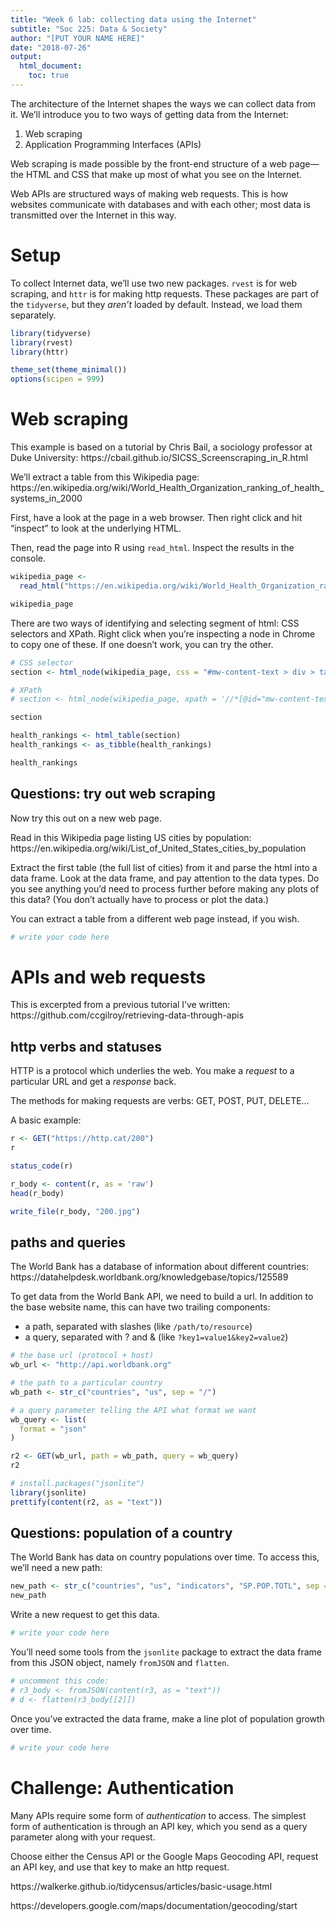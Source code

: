```yaml
---
title: "Week 6 lab: collecting data using the Internet"
subtitle: "Soc 225: Data & Society"
author: "[PUT YOUR NAME HERE]"
date: "2018-07-26"
output: 
  html_document:
    toc: true
---
```


The architecture of the Internet shapes the ways we can collect data from it. We'll introduce you to two ways of getting data from the Internet: 

1. Web scraping
2. Application Programming Interfaces (APIs)

Web scraping is made possible by the front-end structure of a web page---the HTML and CSS that make up most of what you see on the Internet. 

Web APIs are structured ways of making web requests. This is how websites communicate with databases and with each other; most data is transmitted over the Internet in this way.

# Setup

To collect Internet data, we'll use two new packages. `rvest` is for web scraping, and `httr` is for making http requests. These packages are part of the `tidyverse`, but they *aren't* loaded by default. Instead, we load them separately. 

```r
library(tidyverse)
library(rvest)
library(httr)

theme_set(theme_minimal())
options(scipen = 999)
```

# Web scraping

This example is based on a tutorial by Chris Bail, a sociology professor at Duke University: https://cbail.github.io/SICSS_Screenscraping_in_R.html

We'll extract a table from this Wikipedia page: https://en.wikipedia.org/wiki/World_Health_Organization_ranking_of_health_systems_in_2000 

First, have a look at the page in a web browser. Then right click and hit "inspect" to look at the underlying HTML. 

Then, read the page into R using `read_html`. Inspect the results in the console.

```r
wikipedia_page <- 
  read_html("https://en.wikipedia.org/wiki/World_Health_Organization_ranking_of_health_systems_in_2000")

wikipedia_page
```

There are two ways of identifying and selecting segment of html: CSS selectors and XPath. Right click when you're inspecting a node in Chrome to copy one of these. If one doesn't work, you can try the other.

```r
# CSS selector
section <- html_node(wikipedia_page, css = "#mw-content-text > div > table")

# XPath
# section <- html_node(wikipedia_page, xpath = '//*[@id="mw-content-text"]/div/table')

section
```

```r
health_rankings <- html_table(section)
health_rankings <- as_tibble(health_rankings)

health_rankings
```

## Questions: try out web scraping

Now try this out on a new web page. 

Read in this Wikipedia page listing US cities by population:  https://en.wikipedia.org/wiki/List_of_United_States_cities_by_population

Extract the first table (the full list of cities) from it and parse the html into a data frame. Look at the data frame, and pay attention to the data types. Do you see anything you'd need to process further before making any plots of this data? (You don't actually have to process or plot the data.)

You can extract a table from a different web page instead, if you wish.

```r
# write your code here
```

# APIs and web requests

This is excerpted from a previous tutorial I've written: https://github.com/ccgilroy/retrieving-data-through-apis

## http verbs and statuses

HTTP is a protocol which underlies the web. You make a *request* to a particular URL and get a *response* back. 

The methods for making requests are verbs: GET, POST, PUT, DELETE...

A basic example: 

```r
r <- GET("https://http.cat/200")
r
```

```r
status_code(r)

r_body <- content(r, as = 'raw')
head(r_body)

write_file(r_body, "200.jpg")
```

## paths and queries

The World Bank has a database of information about different countries: https://datahelpdesk.worldbank.org/knowledgebase/topics/125589

To get data from the World Bank API, we need to build a url. In addition to the base website name, this can have two trailing components: 

- a path, separated with slashes (like `/path/to/resource`)
- a query, separated with ? and & (like `?key1=value1&key2=value2`)

```r
# the base url (protocol + host)
wb_url <- "http://api.worldbank.org"

# the path to a particular country
wb_path <- str_c("countries", "us", sep = "/")

# a query parameter telling the API what format we want
wb_query <- list(
  format = "json"
)

```

```r
r2 <- GET(wb_url, path = wb_path, query = wb_query)
r2
```

```r
# install.packages("jsonlite")
library(jsonlite)
prettify(content(r2, as = "text"))
```

## Questions: population of a country

The World Bank has data on country populations over time. To access this, we'll need a new path: 

```r
new_path <- str_c("countries", "us", "indicators", "SP.POP.TOTL", sep = "/")
new_path
```

Write a new request to get this data.

```r
# write your code here
```

You'll need some tools from the `jsonlite` package to extract the data frame from this JSON object, namely `fromJSON` and `flatten`. 

```r
# uncomment this code: 
# r3_body <- fromJSON(content(r3, as = "text"))
# d <- flatten(r3_body[[2]])
```

Once you've extracted the data frame, make a line plot of population growth over time. 

```r
# write your code here
```

# Challenge: Authentication

Many APIs require some form of *authentication* to access. The simplest form of authentication is through an API key, which you send as a query parameter along with your request. 

Choose either the Census API or the Google Maps Geocoding API, request an API key, and use that key to make an http request. 

https://walkerke.github.io/tidycensus/articles/basic-usage.html

https://developers.google.com/maps/documentation/geocoding/start
